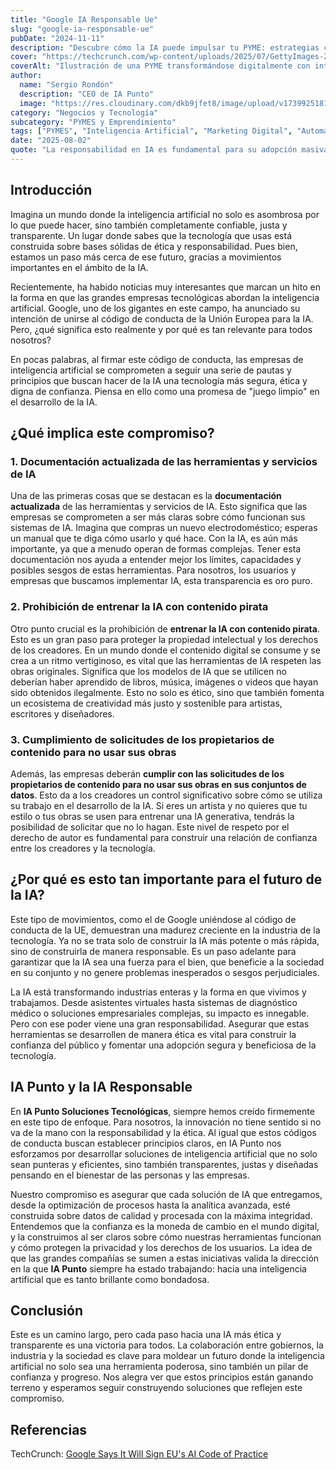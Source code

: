 ```yaml
---
title: "Google IA Responsable Ue"
slug: "google-ia-responsable-ue"
pubDate: "2024-11-11"
description: "Descubre cómo la IA puede impulsar tu PYME: estrategias concretas de marketing, automatización y datos para aumentar ventas."
cover: "https://techcrunch.com/wp-content/uploads/2025/07/GettyImages-2173567293.jpg?w=1024"
coverAlt: "Ilustración de una PYME transformándose digitalmente con inteligencia artificial."
author:
  name: "Sergio Rondón"
  description: "CEO de IA Punto"
  image: "https://res.cloudinary.com/dkb9jfet8/image/upload/v1739925181/sergio_gdcaeh.png"
category: "Negocios y Tecnología"
subcategory: "PYMES y Emprendimiento"
tags: ["PYMES", "Inteligencia Artificial", "Marketing Digital", "Automatización", "Ventas"]
date: "2025-08-02"
quote: "La responsabilidad en IA es fundamental para su adopción masiva. — Marilyn Cardozo"
---
```

<h2 id="introduccion">Introducción</h2>

Imagina un mundo donde la inteligencia artificial no solo es asombrosa por lo que puede hacer, sino también completamente confiable, justa y transparente. Un lugar donde sabes que la tecnología que usas está construida sobre bases sólidas de ética y responsabilidad. Pues bien, estamos un paso más cerca de ese futuro, gracias a movimientos importantes en el ámbito de la IA.

Recientemente, ha habido noticias muy interesantes que marcan un hito en la forma en que las grandes empresas tecnológicas abordan la inteligencia artificial. Google, uno de los gigantes en este campo, ha anunciado su intención de unirse al código de conducta de la Unión Europea para la IA. Pero, ¿qué significa esto realmente y por qué es tan relevante para todos nosotros?

En pocas palabras, al firmar este código de conducta, las empresas de inteligencia artificial se comprometen a seguir una serie de pautas y principios que buscan hacer de la IA una tecnología más segura, ética y digna de confianza. Piensa en ello como una promesa de "juego limpio" en el desarrollo de la IA.

<h2 id="que-implica-este-compromiso">¿Qué implica este compromiso?</h2>

<h3 id="documentacion-actualizada">
  1. Documentación actualizada de las herramientas y servicios de IA
</h3>

Una de las primeras cosas que se destacan es la **documentación actualizada** de las herramientas y servicios de IA. Esto significa que las empresas se comprometen a ser más claras sobre cómo funcionan sus sistemas de IA. Imagina que compras un nuevo electrodoméstico; esperas un manual que te diga cómo usarlo y qué hace. Con la IA, es aún más importante, ya que a menudo operan de formas complejas. Tener esta documentación nos ayuda a entender mejor los límites, capacidades y posibles sesgos de estas herramientas. Para nosotros, los usuarios y empresas que buscamos implementar IA, esta transparencia es oro puro.

<h3 id="prohibicion-contenido-pirata">
  2. Prohibición de entrenar la IA con contenido pirata
</h3>

Otro punto crucial es la prohibición de **entrenar la IA con contenido pirata**. Esto es un gran paso para proteger la propiedad intelectual y los derechos de los creadores. En un mundo donde el contenido digital se consume y se crea a un ritmo vertiginoso, es vital que las herramientas de IA respeten las obras originales. Significa que los modelos de IA que se utilicen no deberían haber aprendido de libros, música, imágenes o videos que hayan sido obtenidos ilegalmente. Esto no solo es ético, sino que también fomenta un ecosistema de creatividad más justo y sostenible para artistas, escritores y diseñadores.

<h3 id="cumplimiento-solicitudes-propietarios">
  3. Cumplimiento de solicitudes de los propietarios de contenido para no usar
  sus obras
</h3>

Además, las empresas deberán **cumplir con las solicitudes de los propietarios de contenido para no usar sus obras en sus conjuntos de datos**. Esto da a los creadores un control significativo sobre cómo se utiliza su trabajo en el desarrollo de la IA. Si eres un artista y no quieres que tu estilo o tus obras se usen para entrenar una IA generativa, tendrás la posibilidad de solicitar que no lo hagan. Este nivel de respeto por el derecho de autor es fundamental para construir una relación de confianza entre los creadores y la tecnología.

<h2 id="por-que-es-importante-futuro-ia">
  ¿Por qué es esto tan importante para el futuro de la IA?
</h2>

Este tipo de movimientos, como el de Google uniéndose al código de conducta de la UE, demuestran una madurez creciente en la industria de la tecnología. Ya no se trata solo de construir la IA más potente o más rápida, sino de construirla de manera responsable. Es un paso adelante para garantizar que la IA sea una fuerza para el bien, que beneficie a la sociedad en su conjunto y no genere problemas inesperados o sesgos perjudiciales.

La IA está transformando industrias enteras y la forma en que vivimos y trabajamos. Desde asistentes virtuales hasta sistemas de diagnóstico médico o soluciones empresariales complejas, su impacto es innegable. Pero con ese poder viene una gran responsabilidad. Asegurar que estas herramientas se desarrollen de manera ética es vital para construir la confianza del público y fomentar una adopción segura y beneficiosa de la tecnología.

<h2 id="ia-punto-ia-responsable">IA Punto y la IA Responsable</h2>

En **IA Punto Soluciones Tecnológicas**, siempre hemos creído firmemente en este tipo de enfoque. Para nosotros, la innovación no tiene sentido si no va de la mano con la responsabilidad y la ética. Al igual que estos códigos de conducta buscan establecer principios claros, en IA Punto nos esforzamos por desarrollar soluciones de inteligencia artificial que no solo sean punteras y eficientes, sino también transparentes, justas y diseñadas pensando en el bienestar de las personas y las empresas.

Nuestro compromiso es asegurar que cada solución de IA que entregamos, desde la optimización de procesos hasta la analítica avanzada, esté construida sobre datos de calidad y procesada con la máxima integridad. Entendemos que la confianza es la moneda de cambio en el mundo digital, y la construimos al ser claros sobre cómo nuestras herramientas funcionan y cómo protegen la privacidad y los derechos de los usuarios. La idea de que las grandes compañías se sumen a estas iniciativas valida la dirección en la que **IA Punto** siempre ha estado trabajando: hacia una inteligencia artificial que es tanto brillante como bondadosa.

<h2 id="conclusion">Conclusión</h2>

Este es un camino largo, pero cada paso hacia una IA más ética y transparente es una victoria para todos. La colaboración entre gobiernos, la industria y la sociedad es clave para moldear un futuro donde la inteligencia artificial no solo sea una herramienta poderosa, sino también un pilar de confianza y progreso. Nos alegra ver que estos principios están ganando terreno y esperamos seguir construyendo soluciones que reflejen este compromiso.

<h2 id="referencias">Referencias</h2>

TechCrunch: <a href="https://techcrunch.com/2025/07/30/google-says-it-will-sign-eus-ai-code-of-practice/" target="_blank" rel="noopener noreferrer">Google Says It Will Sign EU's AI Code of Practice</a>
